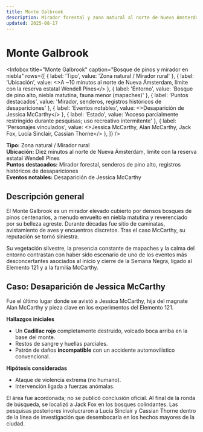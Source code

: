 ```yaml
---
title: Monte Galbrook
description: Mirador forestal y zona natural al norte de Nueva Ámsterdam; escenario de la desaparición de Jessica McCarthy y foco de rumores no humanos.
updated: 2025-08-17
---
```



# Monte Galbrook

<Infobox
  title="Monte Galbrook"
  caption="Bosque de pinos y mirador en niebla"
  rows={[
    { label: 'Tipo', value: 'Zona natural / Mirador rural' },
    { label: 'Ubicación', value: <>A ~10 minutos al norte de <Link to="/CrSaSo/lugares/Nueva%20Ámsterdam">Nueva Ámsterdam</Link>, límite con la reserva estatal Wendell Pines</> },
    { label: 'Entorno', value: 'Bosque de pino alto, niebla matutina, fauna menor (mapaches)' },
    { label: 'Puntos destacados', value: 'Mirador, senderos, registros históricos de desapariciones' },
    { label: 'Eventos notables', value: <><Link to="/CrSaSo/eventos/Desaparici%C3%B3n%20de%20Jessica%20McCarthy">Desaparición de Jessica McCarthy</Link></> },
    { label: 'Estado', value: 'Acceso parcialmente restringido durante pesquisas; uso recreativo intermitente' },
    { label: 'Personajes vinculados', value: <><Link to="/CrSaSo/personajes/Jessica%20McCarthy">Jessica McCarthy</Link>, <Link to="/CrSaSo/personajes/Alan%20McCarthy">Alan McCarthy</Link>, <Link to="/CrSaSo/personajes/Jack%20Fox">Jack Fox</Link>, <Link to="/CrSaSo/personajes/Lucia%20Sinclair">Lucia Sinclair</Link>, <Link to="/CrSaSo/personajes/Cassian%20Thorne">Cassian Thorne</Link></> },
  ]}
/>

**Tipo:** Zona natural / Mirador rural  
**Ubicación:** Diez minutos al norte de <Link to="/CrSaSo/lugares/Nueva%20Ámsterdam">Nueva Ámsterdam</Link>, límite con la reserva estatal <Link to="/CrSaSo/lugares/Wendell%20Pines">Wendell Pines</Link>  
**Puntos destacados:** Mirador forestal, senderos de pino alto, registros históricos de desapariciones  
**Eventos notables:** <Link to="/CrSaSo/eventos/Desaparici%C3%B3n%20de%20Jessica%20McCarthy">Desaparición de Jessica McCarthy</Link>

## Descripción general
El Monte Galbrook es un mirador elevado cubierto por densos bosques de pinos centenarios, a menudo envuelto en niebla matutina y reverenciado por su belleza agreste. Durante décadas fue sitio de caminatas, avistamiento de aves y encuentros discretos. Tras el caso McCarthy, su reputación se tornó siniestra.

Su vegetación silvestre, la presencia constante de mapaches y la calma del entorno contrastan con haber sido escenario de uno de los eventos más desconcertantes asociados al <Link to="/CrSaSo/eventos/La%20Semana%20Negra">inicio y cierre de la Semana Negra</Link>, ligado al <Link to="/CrSaSo/otros/Elemento%20121">Elemento 121</Link> y a la familia <Link to="/CrSaSo/familias/Familia%20McCarthy">McCarthy</Link>.

## Caso: Desaparición de Jessica McCarthy
Fue el último lugar donde se avistó a <Link to="/CrSaSo/personajes/Jessica%20McCarthy">Jessica McCarthy</Link>, hija del magnate <Link to="/CrSaSo/personajes/Alan%20McCarthy">Alan McCarthy</Link> y pieza clave en los experimentos del <Link to="/CrSaSo/otros/Elemento%20121">Elemento 121</Link>.

**Hallazgos iniciales**
- Un **Cadillac rojo** completamente destruido, volcado boca arriba en la base del monte.  
- Restos de sangre y huellas parciales.  
- Patrón de daños **incompatible** con un accidente automovilístico convencional.

**Hipótesis consideradas**
- Ataque de violencia extrema (no humano).  
- Intervención ligada a fuerzas anómalas.

El área fue acordonada; no se publicó conclusión oficial. Al final de la ronda de búsqueda, se localizó a <Link to="/CrSaSo/personajes/Jack%20Fox">Jack Fox</Link> en los bosques colindantes. Las pesquisas posteriores involucraron a <Link to="/CrSaSo/personajes/Lucia%20Sinclair">Lucia Sinclair</Link> y <Link to="/CrSaSo/personajes/Cassian%20Thorne">Cassian Thorne</Link> dentro de la línea de investigación que desembocaría en los hechos mayores de la ciudad.
